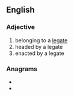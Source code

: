 ==English==

===Adjective===
{{head|en|adjective}}
# belonging to a [[legate]]
# headed by a legate
# enacted by a legate

===Anagrams===
* {{l|en|galenite}}
* {{l|en|gelatine}}